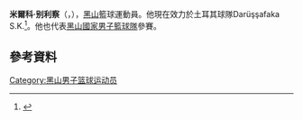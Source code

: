 {{Infobox NBA Player
| image      = Milko Bjelica 51 KK Crvena zvezda 20171219 (cropped).jpg
| team       = 
| number     = 
| height     = {{height|m=2.08}}
| weight_kg  = 108
| birth_date = {{Birth date and age|1984|6|4}}
}}
'''米爾科·别利察'''（{{lang-sr|'''Milko Bjelica'''}}，{{bd|1984年|6月4日}}），[[黑山|黑山]]籃球運動員。他現在效力於土耳其球隊Darüşşafaka S.K.<ref>{{cite news|title=Milko Bjelica signs with Darussafaka Dogus|url=http://www.sportando.com/en/europe/turkey/164919/milko-bjelica-signs-with-darussafaka-dogus.html|accessdate=22 June 2015|work=Sportando.com|date=22 June 2015|archive-url=https://web.archive.org/web/20150622195839/http://www.sportando.com/en/europe/turkey/164919/milko-bjelica-signs-with-darussafaka-dogus.html|archive-date=2015-06-22|dead-url=yes}}</ref>。他也代表[[黑山國家男子籃球隊|黑山國家男子籃球隊]]參賽。

==參考資料== 
{{reflist}}

{{Authority control}}
{{DEFAULTSORT:Bjelica, Milko}}
[[Category:黑山男子篮球运动员|Category:黑山男子篮球运动员]]